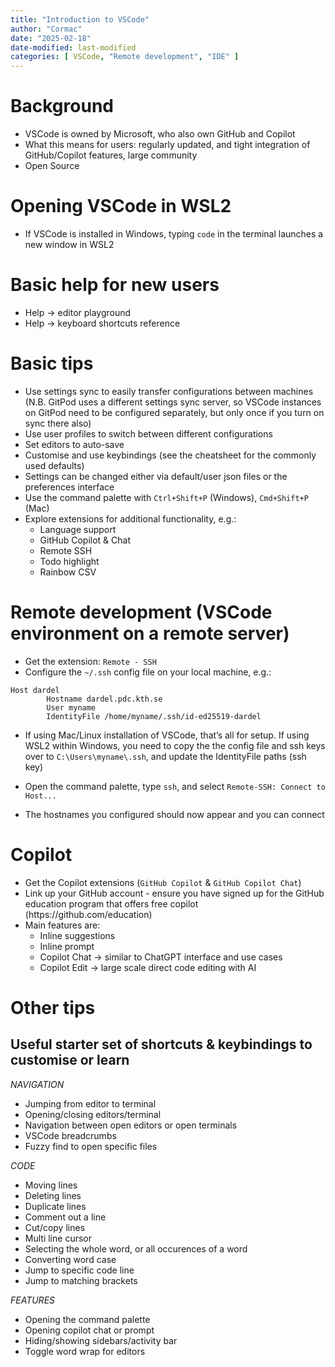 ```yaml
---
title: "Introduction to VSCode"
author: "Cormac"
date: "2025-02-18"
date-modified: last-modified
categories: [ VSCode, "Remote development", "IDE" ]
---
```


# Background

- VSCode is owned by Microsoft, who also own GitHub and Copilot
- What this means for users: regularly updated, and tight integration of GitHub/Copilot features, large community
- Open Source

# Opening VSCode in WSL2

- If VSCode is installed in Windows, typing `code` in the terminal launches a new window in WSL2

# Basic help for new users

- Help -> editor playground
- Help -> keyboard shortcuts reference

# Basic tips

- Use settings sync to easily transfer configurations between machines (N.B. GitPod uses a different settings sync server, so VSCode instances on GitPod need to be configured separately, but only once if you turn on sync there also)
- Use user profiles to switch between different configurations
- Set editors to auto-save
- Customise and use keybindings (see the cheatsheet for the commonly used defaults)
- Settings can be changed either via default/user json files or the preferences interface
- Use the command palette with `Ctrl+Shift+P` (Windows), `Cmd+Shift+P` (Mac) 
- Explore extensions for additional functionality, e.g.:
	- Language support
	- GitHub Copilot & Chat
	- Remote SSH
	- Todo highlight
	- Rainbow CSV

# Remote development (VSCode environment on a remote server) 

- Get the extension: `Remote - SSH`
- Configure the `~/.ssh` config file on your local machine, e.g.:

```
Host dardel
        Hostname dardel.pdc.kth.se
        User myname
        IdentityFile /home/myname/.ssh/id-ed25519-dardel
```

- If using Mac/Linux installation of VSCode, that's all for setup. If using WSL2 within Windows, you need to copy the the config file and ssh keys over to `C:\Users\myname\.ssh`, and update the IdentityFile paths (ssh key)

- Open the command palette, type `ssh`, and select `Remote-SSH: Connect to Host...`

- The hostnames you configured should now appear and you can connect

# Copilot

- Get the Copilot extensions (`GitHub Copilot` & `GitHub Copilot Chat`)
- Link up your GitHub account - ensure you have signed up for the GitHub education program that offers free copilot (https://github.com/education)
- Main features are:
	- Inline suggestions
	- Inline prompt
	- Copilot Chat -> similar to ChatGPT interface and use cases
	- Copilot Edit -> large scale direct code editing with AI

# Other tips

## Useful starter set of shortcuts & keybindings to customise or learn

*NAVIGATION*

- Jumping from editor to terminal
- Opening/closing editors/terminal
- Navigation between open editors or open terminals
- VSCode breadcrumbs
- Fuzzy find to open specific files

*CODE*

- Moving lines
- Deleting lines
- Duplicate lines
- Comment out a line
- Cut/copy lines
- Multi line cursor
- Selecting the whole word, or all occurences of a word
- Converting word case
- Jump to specific code line
- Jump to matching brackets

*FEATURES*

- Opening the command palette
- Opening copilot chat or prompt
- Hiding/showing sidebars/activity bar
- Toggle word wrap for editors
